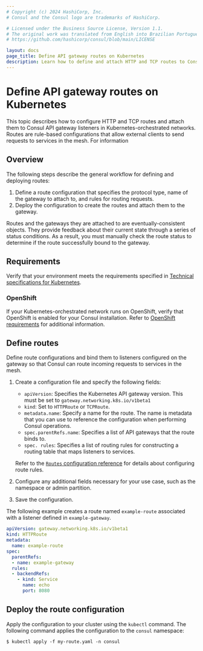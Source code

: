 ```yaml
---
# Copyright (c) 2024 HashiCorp, Inc.
# Consul and the Consul logo are trademarks of HashiCorp.

# Licensed under the Business Source License, Version 1.1.
# The original work was translated from English into Brazilian Portuguese.
# https://github.com/hashicorp/consul/blob/main/LICENSE

layout: docs
page_title: Define API gateway routes on Kubernetes
description: Learn how to define and attach HTTP and TCP routes to Consul API gateway listeners in Kubernetes-orchestrated networks.
---
```


# Define API gateway routes on Kubernetes

This topic describes how to configure HTTP and TCP routes and attach them to Consul API gateway listeners in Kubernetes-orchestrated networks. Routes are rule-based configurations that allow external clients to send requests to services in the mesh. For information

## Overview

The following steps describe the general workflow for defining and deploying routes:

1. Define a route configuration that specifies the protocol type, name of the gateway to attach to, and rules for routing requests.
1. Deploy the configuration to create the routes and attach them to the gateway.

Routes and the gateways they are attached to are eventually-consistent objects. They provide feedback about their current state through a series of status conditions. As a result, you must manually check the route status to determine if the route successfully bound to the gateway.

## Requirements

Verify that your environment meets the requirements specified in [Technical specifications for Kubernetes](/consul/docs/north-south/api-gateway/k8s/tech-specs).

### OpenShift

If your Kubernetes-orchestrated network runs on OpenShift, verify that OpenShift is enabled for your Consul installation. Refer to [OpenShift requirements](/consul/docs/connect/gateways/api-gateway/tech-specs#openshift-requirements) for additional information.

## Define routes

Define route configurations and bind them to listeners configured on the gateway so that Consul can route incoming requests to services in the mesh.

1. Create a configuration file and specify the following fields:

   - `apiVersion`: Specifies the Kubernetes API gateway version. This must be set to `gateway.networking.k8s.io/v1beta1`
   - `kind`: Set to `HTTPRoute` or `TCPRoute`.
   - `metadata.name`:  Specify a name for the route. The name is metadata that you can use to reference the configuration when performing Consul operations.
   - `spec.parentRefs.name`: Specifies a list of API gateways that the route binds to.
   - `spec. rules`: Specifies a list of routing rules for constructing a routing table that maps listeners to services.

   Refer to the [`Routes` configuration reference](/consul/docs/reference/k8s/api-gateway/routes) for details about configuring route rules.

1. Configure any additional fields necessary for your use case, such as the namespace or admin partition.
1. Save the configuration.

The following example creates a route named `example-route` associated with a listener defined in `example-gateway`.

```yaml
apiVersion: gateway.networking.k8s.io/v1beta1
kind: HTTPRoute
metadata:
  name: example-route
spec:
  parentRefs:
  - name: example-gateway
  rules:
  - backendRefs:
    - kind: Service
      name: echo
      port: 8080
```

## Deploy the route configuration

Apply the configuration to your cluster using the `kubectl` command. The following command applies the configuration to the `consul` namespace:

```shell-session
$ kubectl apply -f my-route.yaml -n consul
```

